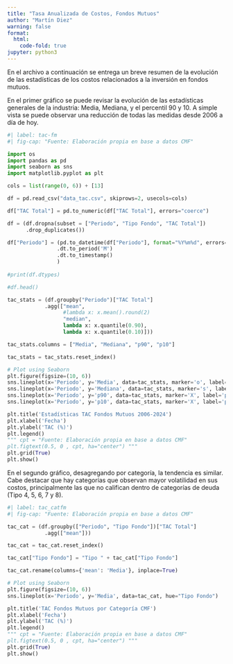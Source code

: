 ```yaml
---
title: "Tasa Anualizada de Costos, Fondos Mutuos"
author: "Martín Diez"
warning: false
format: 
  html:
    code-fold: true
jupyter: python3
---
```


En el archivo a continuación se entrega un breve resumen de la evolución de las estadísticas de los costos relacionados a la inversión en fondos mutuos.

En el primer gráfico se puede revisar la evolución de las estadísticas generales de la industria: Media, Mediana, y el percentil 90 y 10. A simple vista se puede observar una reducción de todas las medidas desde 2006 a día de hoy.

```python
#| label: tac-fm
#| fig-cap: "Fuente: Elaboración propia en base a datos CMF"

import os
import pandas as pd
import seaborn as sns
import matplotlib.pyplot as plt

cols = list(range(0, 6)) + [13]

df = pd.read_csv("data_tac.csv", skiprows=2, usecols=cols)

df["TAC Total"] = pd.to_numeric(df["TAC Total"], errors="coerce")

df = (df.dropna(subset = ["Periodo", "Tipo Fondo", "TAC Total"])
      .drop_duplicates())

df["Periodo"] = (pd.to_datetime(df["Periodo"], format="%Y%m%d", errors='coerce')
                .dt.to_period('M')
                .dt.to_timestamp()
                )
 
#print(df.dtypes)

#df.head() 

tac_stats = (df.groupby("Periodo")["TAC Total"]
            .agg(["mean",
                  #lambda x: x.mean().round(2)
                  "median",
                  lambda x: x.quantile(0.90),
                  lambda x: x.quantile(0.10)]))

tac_stats.columns = ["Media", "Mediana", "p90", "p10"]

tac_stats = tac_stats.reset_index()

# Plot using Seaborn
plt.figure(figsize=(10, 6))
sns.lineplot(x='Periodo', y='Media', data=tac_stats, marker='o', label='Media')
sns.lineplot(x='Periodo', y='Mediana', data=tac_stats, marker='s', label='Mediana')
sns.lineplot(x='Periodo', y='p90', data=tac_stats, marker='X', label='p90')
sns.lineplot(x='Periodo', y='p10', data=tac_stats, marker='X', label='p10')

plt.title('Estadísticas TAC Fondos Mutuos 2006-2024')
plt.xlabel('Fecha')
plt.ylabel('TAC (%)')
plt.legend()
""" cpt = "Fuente: Elaboración propia en base a datos CMF"
plt.figtext(0.5, 0 , cpt, ha="center") """
plt.grid(True)
plt.show()

```

En el segundo gráfico, desagregando por categoría, la tendencia es similar. Cabe destacar que hay categorías que observan mayor volatilidad en sus costos, principalmente las que no califican dentro de categorías de deuda (Tipo 4, 5, 6, 7 y 8).

```python
#| label: tac_catfm
#| fig-cap: "Fuente: Elaboración propia en base a datos CMF"

tac_cat = (df.groupby(["Periodo", "Tipo Fondo"])["TAC Total"]
            .agg(["mean"]))

tac_cat = tac_cat.reset_index()

tac_cat["Tipo Fondo"] = "Tipo " + tac_cat["Tipo Fondo"]

tac_cat.rename(columns={'mean': 'Media'}, inplace=True)

# Plot using Seaborn
plt.figure(figsize=(10, 6))
sns.lineplot(x='Periodo', y='Media', data=tac_cat, hue="Tipo Fondo")

plt.title('TAC Fondos Mutuos por Categoría CMF')
plt.xlabel('Fecha')
plt.ylabel('TAC (%)')
plt.legend()
""" cpt = "Fuente: Elaboración propia en base a datos CMF"
plt.figtext(0.5, 0 , cpt, ha="center") """
plt.grid(True)
plt.show()

```

